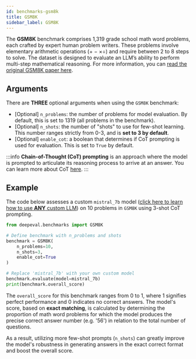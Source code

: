 ```yaml
---
id: benchmarks-gsm8k
title: GSM8K
sidebar_label: GSM8K
---
```


<head>
  <link rel="canonical" href="https://deepeval.com/docs/benchmarks-gsm8k" />
</head>

The **GSM8K** benchmark comprises 1,319 grade school math word problems, each crafted by expert human problem writers. These problems involve elementary arithmetic operations (+ − ×÷) and require between 2 to 8 steps to solve. The dataset is designed to evaluate an LLM’s ability to perform multi-step mathematical reasoning. For more information, you can [read the original GSM8K paper here](https://arxiv.org/abs/2110.14168).

## Arguments

There are **THREE** optional arguments when using the `GSM8K` benchmark:

- [Optional] `n_problems`: the number of problems for model evaluation. By default, this is set to 1319 (all problems in the benchmark).
- [Optional] `n_shots`: the number of "shots" to use for few-shot learning. This number ranges strictly from 0-3, and is **set to 3 by default**.
- [Optional] `enable_cot`: a boolean that determines if CoT prompting is used for evaluation. This is set to `True` by default.

:::info
**Chain-of-Thought (CoT) prompting** is an approach where the model is prompted to articulate its reasoning process to arrive at an answer. You can learn more about CoT [here](https://arxiv.org/abs/2201.11903).
:::

## Example

The code below assesses a custom `mistral_7b` model ([click here to learn how to use **ANY** custom LLM](/docs/benchmarks-introduction#benchmarking-your-llm)) on 10 problems in `GSM8K` using 3-shot CoT prompting.

```python
from deepeval.benchmarks import GSM8K

# Define benchmark with n_problems and shots
benchmark = GSM8K(
    n_problems=10,
    n_shots=3,
    enable_cot=True
)

# Replace 'mistral_7b' with your own custom model
benchmark.evaluate(model=mistral_7b)
print(benchmark.overall_score)
```

The `overall_score` for this benchmark ranges from 0 to 1, where 1 signifies perfect performance and 0 indicates no correct answers. The model's score, based on **exact matching**, is calculated by determining the proportion of math word problems for which the model produces the precise correct answer number (e.g. '56') in relation to the total number of questions.

As a result, utilizing more few-shot prompts (`n_shots`) can greatly improve the model's robustness in generating answers in the exact correct format and boost the overall score.
